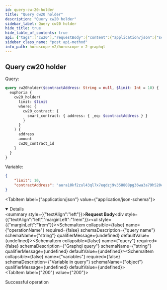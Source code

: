 ```yaml
---
id: query-cw-20-holder
title: "Query cw20 holder"
description: "Query cw20 holder"
sidebar_label: Query cw20 holder
hide_title: true
hide_table_of_contents: true
api: {"tags":["cw20"],"requestBody":{"content":{"application/json":{"schema":{"type":"object","properties":{"operationName":{"type":"string","example":"cw20holder","description":"query name"},"query":{"type":"string","example":"query cw20holder($contractAddress: String = null, $limit: Int = 10) { euphoria { cw20_holder(limit: $limit, where: {cw20_contract: {smart_contract: {address: {_eq: $contractAddress}}}}) { address amount cw20_contract_id } } }","description":"Graphql query"},"variables":{"type":"object","description":"Variable in query","example":{"limit":10,"contractAddress":"aura10kf2zul43ql7x7eqdzj9v358808pg36wa3a79h520cgakznxff8sh5mg23"}}}}}}},"responses":{"200":{"description":"Successful operation"}},"description":"Query cw20 holder","method":"post","path":"/api/v1/graphiql","servers":[{"url":"https://indexer-v2.staging.aurascan.io"},{"url":"https://indexer-v2.dev.aurascan.io"}],"jsonRequestBodyExample":{"operationName":"cw20holder","query":"query cw20holder($contractAddress: String = null, $limit: Int = 10) { euphoria { cw20_holder(limit: $limit, where: {cw20_contract: {smart_contract: {address: {_eq: $contractAddress}}}}) { address amount cw20_contract_id } } }","variables":{"limit":10,"contractAddress":"aura10kf2zul43ql7x7eqdzj9v358808pg36wa3a79h520cgakznxff8sh5mg23"}},"info":{"title":"Horoscope v2 graphql","version":"1.0.0"},"postman":{"name":"Query cw20 holder","description":{"type":"text/plain"},"url":{"path":["api","v1","graphiql"],"host":["{{baseUrl}}"],"query":[],"variable":[]},"header":[{"key":"Content-Type","value":"application/json"}],"method":"POST","body":{"mode":"raw","raw":"\"\"","options":{"raw":{"language":"json"}}}}}
sidebar_class_name: "post api-method"
info_path: horoscope-v2/horoscope-v-2-graphql
---
```



## Query cw20 holder
Query:
```graphql
query cw20holder($contractAddress: String = null, $limit: Int = 10) {
  euphoria {
    cw20_holder(
      limit: $limit
      where: {
        cw20_contract: {
          smart_contract: { address: { _eq: $contractAddress } }
        }
      }
    ) {
      address
      amount
      cw20_contract_id
    }
  }
}
```
Variable: 
```json
{
    "limit": 10,
    "contractAddress": "aura10kf2zul43ql7x7eqdzj9v358808pg36wa3a79h520cgakznxff8sh5mg23"
}
```

<MimeTabs><TabItem label={"application/json"} value={"application/json-schema"}><details style={{}} data-collapsed={false} open={true}><summary style={{"textAlign":"left"}}><strong>Request Body</strong></summary><div style={{"textAlign":"left","marginLeft":"1rem"}}></div><ul style={{"marginLeft":"1rem"}}><SchemaItem collapsible={false} name={"operationName"} required={false} schemaDescription={"query name"} schemaName={"string"} qualifierMessage={undefined} defaultValue={undefined}></SchemaItem><SchemaItem collapsible={false} name={"query"} required={false} schemaDescription={"Graphql query"} schemaName={"string"} qualifierMessage={undefined} defaultValue={undefined}></SchemaItem><SchemaItem collapsible={false} name={"variables"} required={false} schemaDescription={"Variable in query"} schemaName={"object"} qualifierMessage={undefined} defaultValue={undefined}></SchemaItem></ul></details></TabItem></MimeTabs><div><ApiTabs><TabItem label={"200"} value={"200"}><div>

Successful operation

</div><div></div></TabItem></ApiTabs></div>
      